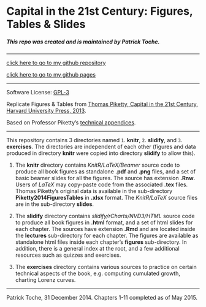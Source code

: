 Capital in the 21st Century: Figures, Tables & Slides 
========================================================

##### This repo was created and is maintained by Patrick Toche.

---------
  
[click here to go to my github repository](https://github.com/ptoche/piketty/)  

[click here to go to my github pages](https://ptoche.github.io/)


---------

Software License: [GPL-3](http://www.gnu.org/licenses/gpl.html)  

Replicate Figures & Tables from [Thomas Piketty, Capital in the 21st Century, Harvard University Press, 2013](http://en.wikipedia.org/wiki/Capital_in_the_Twenty-First_Century).  

Based on Professor Piketty's [technical appendices](http://piketty.pse.ens.fr/en/capital21c2).  

---------

This repository contains 3 directories named `1`. **knitr**, `2`. **slidify**, and `3`. **exercises**. The directories are independent of each other (figures and data produced in directory **knitr** were copied into directory **slidify** to allow this). 

  1. The **knitr** directory contains *KnitR/LaTeX/Beamer* source code to produce all book figures as standalone **.pdf** and **.png** files, and a set of basic beamer slides for all the figures. The source has extension **.Rnw**. Users of *LaTeX* may copy-paste code from the associated **.tex** files. Thomas Piketty's original data is available in the sub-directory **Piketty2014FiguresTables** in **.xlsx** format. The *KnitR/LaTeX* source files are in the sub-directory **slides**. 
    
  2. The  **slidify** directory contains *slidify/rCharts/NVD3/HTML* source code to produce all book figures in **.html** format, and a set of html slides for each chapter. The sources have extension **.Rmd** and are located inside the **lectures** sub-directory for each chapter. The figures are available as standalone html files inside each chapter's **figures** sub-directory. In addition, there is a general index at the root, and a few additional resources such as quizzes and exercises.

  3. The **exercises** directory contains various sources to practice on certain technical aspects of the book, e.g. computing cumulated growth, charting Lorenz curves. 

------

Patrick Toche, 31 December 2014.
Chapters 1-11 completed as of May 2015. 


